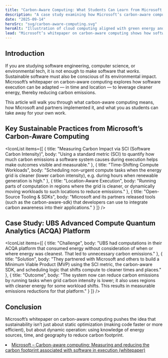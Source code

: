 ```yaml
---
title: "Carbon-Aware Computing: What Students Can Learn from Microsoft’s Whitepaper"
description: "A case study examining how Microsoft’s carbon-aware computing effort helps reduce software’s carbon footprint, with lessons for students."
date: "2025-09-14"
heroSrc: "svg/carbon-aware-computing.svg"
heroAlt: "Illustration of cloud computing aligned with green energy and a clock showing time shifts"
lead: "Microsoft’s whitepaper on carbon-aware computing shows how software execution can be scheduled and located to reduce emissions. As students, this is a powerful example of applying sustainability to software architecture and operation."
---
```


## Introduction

If you are studying software engineering, computer science, or environmental tech, it is not enough to make software that *works*. Sustainable software must also be conscious of its environmental impact. Microsoft’s whitepaper on carbon-aware computing explores how software execution can be adapted — in time and location — to leverage cleaner energy, thereby reducing carbon emissions.

This article will walk you through what carbon-aware computing means, how Microsoft and partners implemented it, and what you as students can take away for your own work.

## Key Sustainable Practices from Microsoft’s Carbon-Aware Computing

<IconList
    items={[
        { title: "Measuring Carbon Impact via SCI (Software Carbon Intensity)", body: "Using a standard metric (SCI) to quantify how much carbon emissions a software system causes during execution helps make outcomes visible and measurable." },
        { title: "Time-Shifting Compute Workloads", body: "Scheduling non-urgent compute tasks when the energy grid is cleaner (lower carbon intensity), e.g. during hours when renewable generation is high." },
        { title: "Location-Aware Execution", body: "Running parts of computation in regions where the grid is cleaner, or dynamically moving workloads to such locations to reduce emissions." },
        { title: "Open-Source Tooling & SDKs", body: "Microsoft and its partners released tools (such as the carbon-aware-sdk) that developers can use to integrate carbon awareness into their applications." }
    ]}
/>

## Case Study: UBS Advanced Compute Quantum Analytics (ACQA) Platform

<IconList
    items={[
        { title: "Challenge", body: "UBS had computations in their ACQA platform that consumed energy without consideration of when or where energy was cleanest. That led to unnecessary carbon emissions." },
        { title: "Solution", body: "They partnered with Microsoft and others to build a Minimum Viable Product (MVP) using the SCI metric, the carbon-aware SDK, and scheduling logic that shifts compute to cleaner times and places." },
        { title: "Outcome", body: "The system now can reduce carbon emissions by running tasks when grid carbon intensity is lower; it also uses regions with cleaner energy for some workload shifts. This results in measurable emissions reductions for that platform." }
    ]}
/>

## Conclusion

Microsoft’s whitepaper on carbon-aware computing pushes the idea that sustainability isn’t just about static optimization (making code faster or more efficient), but about dynamic operation: using knowledge of energy sources, time, and geography to reduce carbon footprint.


<References>
    <li><a href="https://news.microsoft.com/de-ch/2023/01/10/carbon-aware-computing-whitepaper/">Microsoft – Carbon-aware computing: Measuring and reducing the carbon footprint associated with software in execution (whitepaper)</a></li>
</References>

